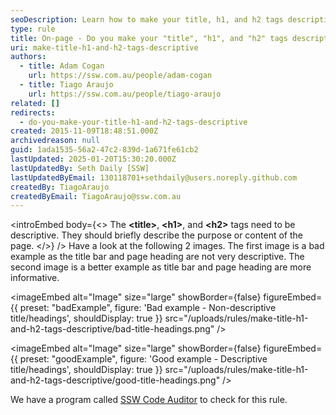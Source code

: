 ```yaml
---
seoDescription: Learn how to make your title, h1, and h2 tags descriptive for better SEO and user understanding.
type: rule
title: On-page - Do you make your "title", "h1", and "h2" tags descriptive?
uri: make-title-h1-and-h2-tags-descriptive
authors:
  - title: Adam Cogan
    url: https://ssw.com.au/people/adam-cogan
  - title: Tiago Araujo
    url: https://ssw.com.au/people/tiago-araujo
related: []
redirects:
  - do-you-make-your-title-h1-and-h2-tags-descriptive
created: 2015-11-09T18:48:51.000Z
archivedreason: null
guid: 1ada1535-56a2-47c2-839d-1a671fe61cb2
lastUpdated: 2025-01-20T15:30:20.000Z
lastUpdatedBy: Seth Daily [SSW]
lastUpdatedByEmail: 130118701+sethdaily@users.noreply.github.com
createdBy: TiagoAraujo
createdByEmail: TiagoAraujo@ssw.com.au
---
```


<introEmbed
  body={<>
The **&lt;title&gt;**,  **&lt;h1&gt;**, and **&lt;h2&gt;** tags need to be descriptive. They should briefly describe the purpose or content of the page.
  </>}
/>
Have a look at the following 2 images. The first image is a bad example as the title bar and page heading are not very descriptive. The second image is a better example as title bar and page heading are more informative.

<imageEmbed
  alt="Image"
  size="large"
  showBorder={false}
  figureEmbed={{
    preset: "badExample",
    figure: 'Bad example - Non-descriptive title/headings',
    shouldDisplay: true
  }}
  src="/uploads/rules/make-title-h1-and-h2-tags-descriptive/bad-title-headings.png"
/>

<imageEmbed
  alt="Image"
  size="large"
  showBorder={false}
  figureEmbed={{
    preset: "goodExample",
    figure: 'Good example - Descriptive title/headings',
    shouldDisplay: true
  }}
  src="/uploads/rules/make-title-h1-and-h2-tags-descriptive/good-title-headings.png"
/>

We have a program called [SSW Code Auditor](http://codeauditor.com/) to check for this rule.
